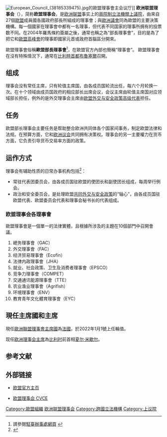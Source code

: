 {{noteTA
|G1 = EU
|G2 = 地名
|G3 = PoliticiansUK
}}
{{distinguish|歐盟執行委員會|欧洲理事会}}
[[File:European_Council_(38185339475).jpg|right]]的歐盟理事會主会议厅]]
{{各地中文名
 | left
 | t     = 1
 | name  = Council of the European Union
 | cn    = 欧盟理事会
 | tw    = 歐盟理事會
 | hk    = 歐盟理事會
}}
'''欧洲联盟理事会'''（{{lang-en|Council of the European Union}}），简称'''欧盟理事会'''，是[[欧洲联盟|欧洲联盟]]事实上的[[兩院制|兩院制]][[立法機關|立法機關]][[上議院|上議院]]，由來自27個[[歐盟|歐盟]]成員國各國政府部長所組成的理事會；與[[歐洲議會|歐洲議會]]同為歐盟的主要決策機構。每一個國家在理事會中都有一名理事，但代表不同国家的理事所拥有的投票数不同。在2004年羅馬條約簽屬之後，通常也稱之為“部長理事會”，目的是為了把它和[[歐盟高峰會|歐盟高峰會]]的理事即國家元首或政府首腦區分開來。

歐盟理事會俗稱'''歐盟部長理事會'''<ref>請參閱[https://eeas.europa.eu/delegations/taiwan_zh-hant 駐臺辦事處網頁] {{Wayback|url=https://eeas.europa.eu/delegations/taiwan_zh-hant |date=20171222051258 }}</ref>，在歐盟官方內部也簡稱“理事會”。 歐盟理事會在沒有特殊情況下，通常在[[比利時|比利時]][[首都|首都]][[布魯塞爾|布魯塞爾]]召開。

== 组成 ==
{{EU-politics}}
理事会没有常任主席，只有轮值主席国，由各成员国轮流出任，每六个月轮换一次。在十个领域由成员国政府的相应部长出席会议，会议主席由轮值主席国对应领域部长担任，例外的是外交理事会主席由[[欧盟外交与安全政策高级代表|欧盟外交与安全政策高级代表]]担任。

== 任务 ==
欧盟部长理事会主要任务是帮助整合欧洲共同体各个国家间事务，制定欧盟法律和法规。在预算方面，它和[[欧洲议会|欧洲议会]]共同拥有决策权。理事会的另一主要權力在货币方面，它负责引导货币交易率方面的政策。

== 运作方式 ==
理事会有辅助性质的日常办事机构包括<ref>{{Cite web |url=http://www.chinamission.be/chn/rsom/omlsh/t88300.htm |title=存档副本 |accessdate=2007-04-02 |archive-date=2007-09-28 |archive-url=https://web.archive.org/web/20070928212732/http://www.chinamission.be/chn/rsom/omlsh/t88300.htm |dead-url=no }}</ref>：
* 常驻代表团委员会，由各成员国驻欧盟的使团长和副使团长组成，每周举行例会。
* 政治和安全委员会，是处理欧盟[[共同外交与安全政策|共同外交与安全政策]]的“轴心”，由各成员国驻欧盟代表、欧盟委员会代表和理事会秘书长的代表组成。

=== 欧盟理事会各理事會 ===
歐盟理事會是一個單一的法律實體，且根據所涉及的主題在10個部門中召開會議。
# 總务理事會（GAC）
# 外交理事會（FAC）
# 经济贸易理事會（Ecofin）
# 法律内政理事會（JHA）
# 就业、社会政策、卫生及消费者理事會（EPSCO）
# 竞争力理事會（COMPET）
# 交通通讯能源理事會（TTE）
# 农业渔业理事會（Agrifish）
# 环境理事會（ENV）
# 教育青年文化體育理事會（EYC）

== 現任主席國和主席 ==
現任[[歐洲聯盟理事會主席國|歐洲聯盟理事會主席國]]為[[法國|法國]]，於2022年1月1號上任輪值。

现任[[欧洲理事会主席|欧洲理事会主席]]為[[比利时|比利时]]前首相[[夏尔·米歇尔|夏尔·米歇尔]]。

== 参考文献 ==
{{Reflist|2}}

== 外部链接 ==
* {{en icon}} [http://www.consilium.europa.eu/showPage.ASP?lang=en 欧盟官方主页] {{Wayback|url=http://www.consilium.europa.eu/showPage.ASP?lang=en |date=20070406134021 }}
* {{en icon}} [http://www.cvce.eu/obj/the_council_of_the_european_union_and_the_european_council-en-30129edd-45e3-4c2e-8cfe-2e7e301f10e8.html 欧盟理事会 CVCE] {{Wayback|url=http://www.cvce.eu/obj/the_council_of_the_european_union_and_the_european_council-en-30129edd-45e3-4c2e-8cfe-2e7e301f10e8.html |date=20160304212900 }}

{{欧洲联盟理事会}}
{{Authority control}}
[[Category:歐盟組織|Category:歐盟組織]]
[[Category:欧洲联盟理事会|]]
[[Category:跨國立法機構|Category:跨國立法機構]]
[[Category:上议院|Category:上议院]]